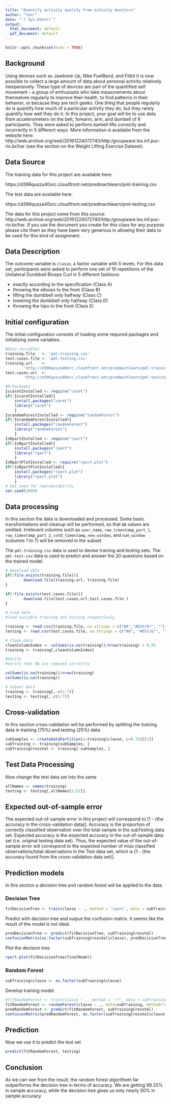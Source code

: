 ---
title: "Quantify activity quality from activity monitors"
author: "You!"
date: "`r Sys.Date()`"
output:
  html_document: default
  pdf_document: default
---

```{r setup, include=FALSE}
knitr::opts_chunk$set(echo = TRUE)
```

## Background


Using devices such as Jawbone Up, Nike FuelBand, and Fitbit it is now possible to collect a large amount of data about personal activity relatively inexpensively. These type of devices are part of the quantified self movement – a group of enthusiasts who take measurements about themselves regularly to improve their health, to find patterns in their behavior, or because they are tech geeks. One thing that people regularly do is quantify how much of a particular activity they do, but they rarely quantify how well they do it. In this project, your goal will be to use data from accelerometers on the belt, forearm, arm, and dumbell of 6 participants. They were asked to perform barbell lifts correctly and incorrectly in 5 different ways. More information is available from the website here: http://web.archive.org/web/20161224072740/http:/groupware.les.inf.puc-rio.br/har (see the section on the Weight Lifting Exercise Dataset).

## Data Source

The training data for this project are available here:

https://d396qusza40orc.cloudfront.net/predmachlearn/pml-training.csv

The test data are available here:

https://d396qusza40orc.cloudfront.net/predmachlearn/pml-testing.csv


The data for this project come from this source: http://web.archive.org/web/20161224072740/http:/groupware.les.inf.puc-rio.br/har. If you use the document you create for this class for any purpose please cite them as they have been very generous in allowing their data to be used for this kind of assignment.

## Data Description

The outcome variable is `classe`, a factor variable with 5 levels. For this data set, participants were asked to perform one set of 10 repetitions of the Unilateral Dumbbell Biceps Curl in 5 different fashions:

- exactly according to the specification (Class A)
- throwing the elbows to the front (Class B)
- lifting the dumbbell only halfway (Class C)
- lowering the dumbbell only halfway (Class D)
- throwing the hips to the front (Class E)


## Initial configuration

The initial configuration consists of loading some required packages and initializing some variables.

```{r}
#Data variables
training.file   <- 'pml-training.csv'
test.cases.file <- 'pml-testing.csv'
training.url    <- 
        'http://d396qusza40orc.cloudfront.net/predmachlearn/pml-training.csv'
test.cases.url  <- 
        'http://d396qusza40orc.cloudfront.net/predmachlearn/pml-testing.csv'

#R-Packages
IscaretInstalled <- require("caret")
if(!IscaretInstalled){
    install.packages("caret")
    library("caret")
    }
IsrandomForestInstalled <- require("randomForest")
if(!IsrandomForestInstalled){
    install.packages("randomForest")
    library("randomForest")
    }
IsRpartInstalled <- require("rpart")
if(!IsRpartInstalled){
    install.packages("rpart")
    library("rpart")
    }
IsRpartPlotInstalled <- require("rpart.plot")
if(!IsRpartPlotInstalled){
    install.packages("rpart.plot")
    library("rpart.plot")
    }
# Set seed for reproducability
set.seed(1000)
```


## Data processing

In this section the data is downloaded and processed. Some basic transformations and cleanup will be performed, so that `NA` values are omitted. Irrelevant columns such as `user_name`, `raw_timestamp_part_1`, `raw_timestamp_part_2`, `cvtd_timestamp`, `new_window`, and  `num_window` (columns 1 to 7) will be removed in the subset.

The `pml-training.csv` data is used to devise training and testing sets.
The `pml-test.csv` data is used to predict and answer the 20 questions based on the trained model.

```{r}
# Download data
if(!file.exists(training.file)){
        download.file(training.url, training.file)
}

if(!file.exists(test.cases.file)){
        download.file(test.cases.url,test.cases.file )
}

# Load data
#load variable training and testing respectively

training <- read.csv(training.file, na.strings = c("NA","#DIV/0!", ""))
testing <- read.csv(test.cases.file, na.strings = c("NA", "#DIV/0!", ""))

# Clean data
cleanColumnIndex <- colSums(is.na(training))/nrow(training) < 0.95
training <- training[,cleanColumnIndex]

#Verify
#verify that NA are removed correctly

colSums(is.na(training))/nrow(training)
colSums(is.na(training))

# Subset data
training <- training[,-c(1:7)]
testing <- testing[,-c(1:7)]
```


## Cross-validation

In this section cross-validation will be performed by splitting the training data in training (75%) and testing (25%) data.

```{r}
subSamples <- createDataPartition(y=training$classe, p=0.75)[[1]]
subTraining <- training[subSamples, ] 
subTrainingCrossVal <- training[-subSamples, ]
```

## Test Data Processing

Now change the test data set into the same

```{r}
allNames <- names(training)
testing <- testing[,allNames[1:52]]
```


## Expected out-of-sample error

The expected out-of-sample error in this project will correspond to [1 - (the accuracy in the cross-validation data)]. Accuracy is the proportion of correctly classified observation over the total sample in the subTesting data set.
Expected accuracy is the expected accuracy in the out-of-sample data set (i.e. original testing data set). Thus, the expected value of the out-of-sample error will correspond to the expected number of miss classified observations/total observations in the Test data set, which is [1 - (the accuracy found from the cross-validation data set)].



## Prediction models
In this section a decision tree and random forest will be applied to the data.

### Decision Tree

```{r}
fitDecisionTree <- train(classe ~ ., method = 'rpart', data = subTraining)
```

Predict with decision tree and output the confusion matrix. It seems like the result of the model is not ideal.

```{r}
predDecisionTree <- predict(fitDecisionTree, subTrainingCrossVal)
confusionMatrix(as.factor(subTrainingCrossVal$classe), predDecisionTree)
```

Plot the decision tree

```{r}
rpart.plot(fitDecisionTree$finalModel)
```

### Random Forest

```{r}
subTraining$classe <- as.factor(subTraining$classe)
```

Develop training model

```{r}
#fitRandomForest <- train(classe ~ ., method = 'rf', data = subTraining, trControl = fitControl)
fitRandomForest <- randomForest(classe ~ ., data=subTraining, method="class")
predRandomForest <- predict(fitRandomForest, subTrainingCrossVal)
confusionMatrix(predRandomForest, as.factor(subTrainingCrossVal$classe))
```

## Prediction

Now we use it to predict the test set

```{r}
predict(fitRandomForest, testing)
```


## Conclusion

As we can see from the result, the random forest algorithem far outperforms the decision tree in terms of accuracy. We are getting 99.25% in sample accuracy, while the decision tree gives us only nearly 50% in sample accuracy
